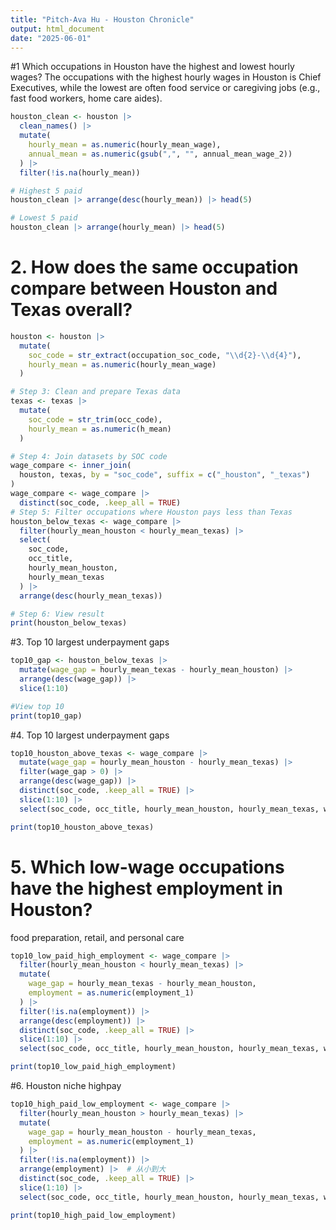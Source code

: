 ```yaml
---
title: "Pitch-Ava Hu - Houston Chronicle"
output: html_document
date: "2025-06-01"
---
```


#1 Which occupations in Houston have the highest and lowest hourly wages?
The occupations with the highest hourly wages in Houston is Chief Executives, while the lowest are often food service or caregiving jobs (e.g., fast food workers, home care aides).

```r
houston_clean <- houston |>
  clean_names() |>  
  mutate(
    hourly_mean = as.numeric(hourly_mean_wage),
    annual_mean = as.numeric(gsub(",", "", annual_mean_wage_2))
  ) |>
  filter(!is.na(hourly_mean))

# Highest 5 paid
houston_clean |> arrange(desc(hourly_mean)) |> head(5)

# Lowest 5 paid
houston_clean |> arrange(hourly_mean) |> head(5)
```

# 2. How does the same occupation compare between Houston and Texas overall?


```r
houston <- houston |> 
  mutate(
    soc_code = str_extract(occupation_soc_code, "\\d{2}-\\d{4}"),
    hourly_mean = as.numeric(hourly_mean_wage)
  )

# Step 3: Clean and prepare Texas data
texas <- texas |> 
  mutate(
    soc_code = str_trim(occ_code),
    hourly_mean = as.numeric(h_mean)
  )

# Step 4: Join datasets by SOC code
wage_compare <- inner_join(
  houston, texas, by = "soc_code", suffix = c("_houston", "_texas")
)
wage_compare <- wage_compare |> 
  distinct(soc_code, .keep_all = TRUE)
# Step 5: Filter occupations where Houston pays less than Texas
houston_below_texas <- wage_compare |> 
  filter(hourly_mean_houston < hourly_mean_texas) |> 
  select(
    soc_code,
    occ_title,
    hourly_mean_houston,
    hourly_mean_texas
  ) |> 
  arrange(desc(hourly_mean_texas))

# Step 6: View result
print(houston_below_texas)

```
#3. Top 10 largest underpayment gaps

```r
top10_gap <- houston_below_texas |> 
  mutate(wage_gap = hourly_mean_texas - hourly_mean_houston) |> 
  arrange(desc(wage_gap)) |> 
  slice(1:10)

#View top 10
print(top10_gap)
```

#4. Top 10 largest underpayment gaps

```r
top10_houston_above_texas <- wage_compare |> 
  mutate(wage_gap = hourly_mean_houston - hourly_mean_texas) |> 
  filter(wage_gap > 0) |> 
  arrange(desc(wage_gap)) |> 
  distinct(soc_code, .keep_all = TRUE) |>  
  slice(1:10) |> 
  select(soc_code, occ_title, hourly_mean_houston, hourly_mean_texas, wage_gap)

print(top10_houston_above_texas)

```
# 5. Which low-wage occupations have the highest employment in Houston?
food preparation, retail, and personal care

```r
top10_low_paid_high_employment <- wage_compare |> 
  filter(hourly_mean_houston < hourly_mean_texas) |> 
  mutate(
    wage_gap = hourly_mean_texas - hourly_mean_houston,
    employment = as.numeric(employment_1)
  ) |> 
  filter(!is.na(employment)) |> 
  arrange(desc(employment)) |> 
  distinct(soc_code, .keep_all = TRUE) |> 
  slice(1:10) |> 
  select(soc_code, occ_title, hourly_mean_houston, hourly_mean_texas, wage_gap, employment)

print(top10_low_paid_high_employment)
```

#6. Houston niche highpay 
```r
top10_high_paid_low_employment <- wage_compare |> 
  filter(hourly_mean_houston > hourly_mean_texas) |> 
  mutate(
    wage_gap = hourly_mean_houston - hourly_mean_texas,
    employment = as.numeric(employment_1)
  ) |> 
  filter(!is.na(employment)) |> 
  arrange(employment) |>  # 从小到大
  distinct(soc_code, .keep_all = TRUE) |> 
  slice(1:10) |> 
  select(soc_code, occ_title, hourly_mean_houston, hourly_mean_texas, wage_gap, employment)

print(top10_high_paid_low_employment)
```
